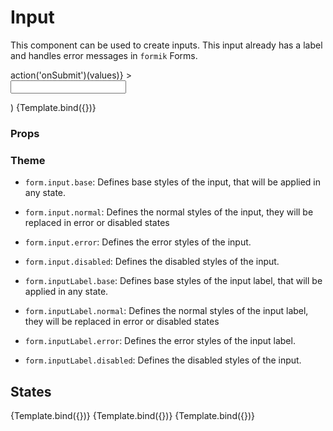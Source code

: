 
<Meta title="Components/Form/Input" component={Input} />

# Input

This component can be used to create inputs. This input already has a label and handles error messages in `formik` Forms.

  <ThemeProvider theme={makeTheme()}>
    <Formik
      initialValues={{ name: '' }}
      onSubmit={(values) => action('onSubmit')(values)}
    >
      <Form>
        <SectionContentTwoColumn>
          <Input {...args} />
        </SectionContentTwoColumn>
      </Form>
    </Formik>
  </ThemeProvider>
)

<Canvas>
  <Story
    name="Default"
    args={{
      label: 'Name',
      type: 'text',
      placeholder: 'Firstname Lastname',
      name: 'name',
    }}
  >
    {Template.bind({})}
  </Story>
</Canvas>

### Props

<ArgsTable story="Default" />

### Theme

- `form.input.base`: Defines base styles of the input, that will be applied in any state.
- `form.input.normal`: Defines the normal styles of the input, they will be replaced in error or disabled states
- `form.input.error`: Defines the error styles of the input.
- `form.input.disabled`: Defines the disabled styles of the input.

- `form.inputLabel.base`: Defines base styles of the input label, that will be applied in any state.
- `form.inputLabel.normal`: Defines the normal styles of the input label, they will be replaced in error or disabled states
- `form.inputLabel.error`: Defines the error styles of the input label.
- `form.inputLabel.disabled`: Defines the disabled styles of the input.

## States

<Canvas>
  <Story
    name="Placeholder"
    args={{
      label: 'Name',
      type: 'text',
      placeholder: 'Firstname Lastname',
      name: 'name',
      value: '',
    }}
  >
    {Template.bind({})}
  </Story>
  <Story
    name="Filled"
    args={{
      label: 'Name',
      type: 'text',
      placeholder: 'Firstname Lastname',
      name: 'name',
      value: 'John Doe',
    }}
  >
    {Template.bind({})}
  </Story>
  <Story
    name="Error"
    args={{
      label: 'Name',
      type: 'text',
      placeholder: 'Firstname Lastname',
      name: 'name',
      value: '',
    }}
  >
    {Template.bind({})}
  </Story>
</Canvas>

